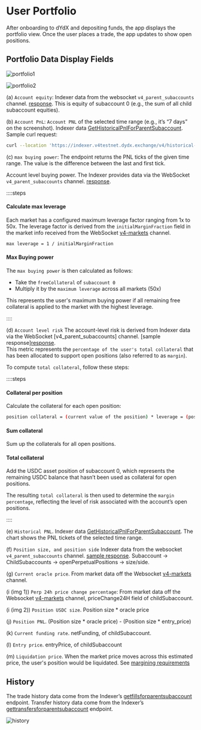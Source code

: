 # User Portfolio

After onboarding to dYdX and depositing funds, the app displays the portfolio view. Once the user places a trade, the app updates to show open positions.


## Portfolio Data Display Fields

![portfolio1](/portfolio1.png)

![portfolio2](/portfolio2.png)


(a) `Account equity`: 
Indexer data from the websocket `v4_parent_subaccounts` channel. [response](/types/parent_subaccounts_update_message). 
This is equity of subaccount 0 (e.g., the sum of all child subaccount equities).

(b) `Account PnL`: 
`Account PNL` of the selected time range (e.g., it’s “7 days” on the screenshot). 
Indexer data [GetHistoricalPnlForParentSubaccount](/indexer-client/http#get-parent-historical-pnl). Sample curl request:

```bash
curl --location 'https://indexer.v4testnet.dydx.exchange/v4/historical-pnl/parentSubaccountNumber?address=dydx1k93udthd0vtzjk465f846qzea3fzq7axnmfqyz&parentSubaccountNumber=0'
 ```
(c) `max buying power`:
The endpoint returns the PNL ticks of the given time range. The value is the difference between the last and first tick.


Account level buying power.  The Indexer provides data via the WebSocket `v4_parent_subaccounts` channel. [response](/types/parent_subaccounts_update_message).  

::::steps

#### Calculate max leverage 
Each market has a configured maximum leverage factor ranging from 1x to 50x. The leverage factor is derived from the `initialMarginFraction` field in the market info received from the WebSocket [v4-markets](/indexer-client/websockets#markets) channel.

```bash
max leverage = 1 / initialMarginFraction
```

#### Max Buying power
The `max buying power` is then calculated as follows:
- Take the `freeCollateral` of `subaccount 0`
- Multiply it by the `maximum leverage` across all markets (50x)

This represents the user's maximum buying power if all remaining free collateral is applied to the market with the highest leverage.

::::

(d) `Account level risk`
The account-level risk is derived from Indexer data via the WebSocket [v4_parent_subaccounts] channel.  [sample response][response](/types/parent_subaccounts_update_message).  
This metric represents the `percentage of the user's total collateral` that has been allocated to support open positions (also referred to as `margin`).

To compute `total collateral`, follow these steps:

::::steps 

#### Collateral per position
Calculate the collateral for each open position:

```bash
position collateral = (current value of the position) * leverage = (position size * current oracle price) * leverage
```

#### Sum collateral
Sum up the collaterals for all open positions.

#### Total collateral
Add the USDC asset position of subaccount 0, which represents the remaining USDC balance that hasn’t been used as collateral for open positions.

The resulting `total collateral` is then used to determine the `margin percentage`, reflecting the level of risk associated with the account’s open positions.

::::


(e) `Historical PNL`.  Indexer data [GetHistoricalPnlForParentSubaccount](/indexer-client/http#get-parent-historical-pnl).  The chart shows the PNL tickets of the selected time range.

(f) `Position size, and position side`   Indexer data from the websocket  `v4_parent_subaccounts` channel.  [sample response]([response](/types/parent_subaccounts_update_message)).  Subaccount -> ChildSubaccounts -> openPerpetualPositions -> size/side.

(g) `Current oracle price`.  From market data off the Websocket [v4-markets](/indexer-client/websockets#markets) channel.

(i (img 1)) `Perp 24h price change percentage`:  From market data off the Websocket [v4-markets](/indexer-client/websockets#markets) channel, priceChange24H field of childSubaccount.

(i (img 2)) `Position USDC size`.  Position size * oracle price

(j) `Position PNL`. (Position size * oracle price) - (Position size * entry_price)

(k) `Current funding rate`.  netFunding, of childSubaccount.

(l) `Entry price`.  entryPrice, of childSubaccount

(m) `Liquidation price`.  When the market price moves across this estimated price, the user's position would be liquidated. See [margining requirements](/concepts/trading/margin)


## History

The trade history data come from the Indexer’s [getfillsforparentsubaccount](/indexer-client/http#get-parent-fills) endpoint. 
Transfer history data come from the Indexer’s [gettransfersforparentsubaccount](/indexer-client/http#get-parent-transfers) endpoint.

![history](/history.png)